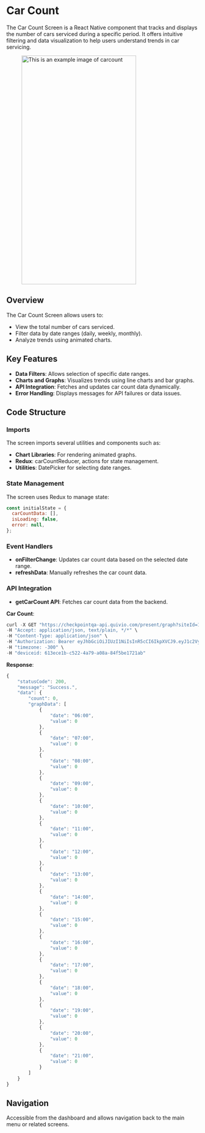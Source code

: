
# Car Count

The Car Count Screen is a React Native component that tracks and displays the number of cars serviced during a specific period. It offers intuitive filtering and data visualization to help users understand trends in car servicing.

<figure> <img src="/img/inventory/carcount.png" alt="This is an example image  of carcount" width="300" height="600" /></figure>

## Overview

The Car Count Screen allows users to:

- View the total number of cars serviced.
- Filter data by date ranges (daily, weekly, monthly).
- Analyze trends using animated charts.

## Key Features

- **Data Filters**: Allows selection of specific date ranges.
- **Charts and Graphs**: Visualizes trends using line charts and bar graphs.
- **API Integration**: Fetches and updates car count data dynamically.
- **Error Handling**: Displays messages for API failures or data issues.

## Code Structure

### Imports

The screen imports several utilities and components such as:

- **Chart Libraries**: For rendering animated graphs.
- **Redux**: carCountReducer, actions for state management.
- **Utilities**: DatePicker for selecting date ranges.

### State Management

The screen uses Redux to manage state:

```javascript
const initialState = {
  carCountData: [],
  isLoading: false,
  error: null,
};

```
### Event Handlers

- **onFilterChange**: Updates car count data based on the selected date range.
- **refreshData**:  Manually refreshes the car count data.

### API Integration

- **getCarCount API**: Fetches car count data from the backend.

**Car Count**:
```javascript
curl -X GET "https://checkpointqa-api.quivio.com/present/graph?siteId=1" \
-H "Accept: application/json, text/plain, */*" \
-H "Content-Type: application/json" \
-H "Authorization: Bearer eyJhbGciOiJIUzI1NiIsInR5cCI6IkpXVCJ9.eyJ1c2VySWQiOjk5NDM5NiwidXNlck5hbWUiOiJkZXYxIiwiZGV2aWNlSWQiOiI2MTNlY2UxYi1jNTIyLTRhNzktYTA4YS04NGY1YmUxNzIxYWIiLCJzdWJkb21haW5fcXVhbGlmaWVyIjoicGFwYWJlYXIiLCJpYXQiOjE3Mzg2NDUwNTYsImV4cCI6MTc0MTIzNzA1Nn0.y33z3GsVOFLJfpsub8gPHS_VoWlfp4CT5jQmlar1Djw" \
-H "timezone: -300" \
-H "deviceid: 613ece1b-c522-4a79-a08a-84f5be1721ab"
```

**Response**:
```javascript
{
    "statusCode": 200,
    "message": "Success.",
    "data": {
        "count": 0,
        "graphData": [
            {
                "date": "06:00",
                "value": 0
            },
            {
                "date": "07:00",
                "value": 0
            },
            {
                "date": "08:00",
                "value": 0
            },
            {
                "date": "09:00",
                "value": 0
            },
            {
                "date": "10:00",
                "value": 0
            },
            {
                "date": "11:00",
                "value": 0
            },
            {
                "date": "12:00",
                "value": 0
            },
            {
                "date": "13:00",
                "value": 0
            },
            {
                "date": "14:00",
                "value": 0
            },
            {
                "date": "15:00",
                "value": 0
            },
            {
                "date": "16:00",
                "value": 0
            },
            {
                "date": "17:00",
                "value": 0
            },
            {
                "date": "18:00",
                "value": 0
            },
            {
                "date": "19:00",
                "value": 0
            },
            {
                "date": "20:00",
                "value": 0
            },
            {
                "date": "21:00",
                "value": 0
            }
        ]
    }
}
```

## Navigation

Accessible from the dashboard and allows navigation back to the main menu or related screens.






